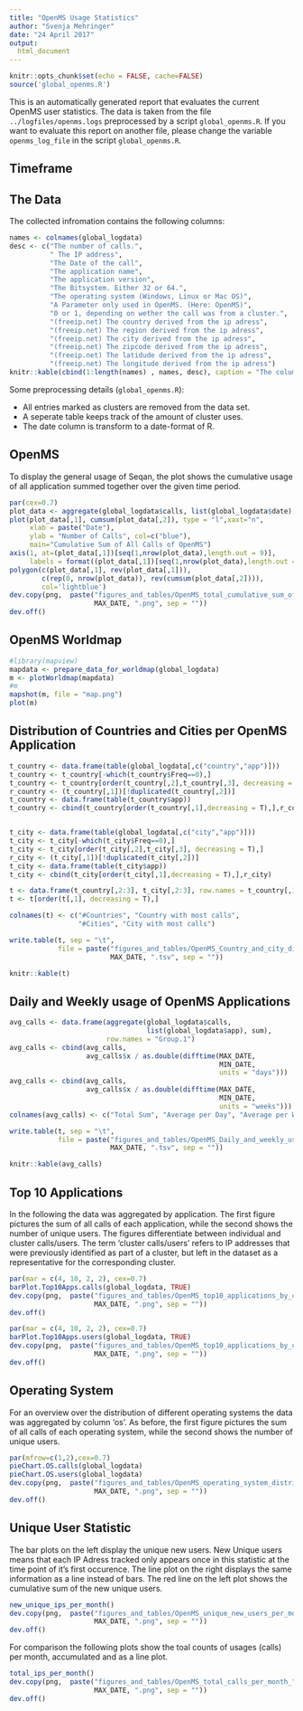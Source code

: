 ```yaml
---
title: "OpenMS Usage Statistics"
author: "Svenja Mehringer"
date: "24 April 2017"
output:
  html_document
---
```


```r
knitr::opts_chunk$set(echo = FALSE, cache=FALSE)
source('global_openms.R')

```

This is an automatically generated report that evaluates the current OpenMS user statistics. The data is taken from the file `../logfiles/openms.logs` preprocessed by a script `global_openms.R`. If you want to evaluate this report on another file, please change the variable `openms_log_file` in the script `global_openms.R`.

## Timeframe

\begin{center}
\large \it \bf
 `r MIN_DATE` to `r MAX_DATE`
\end{center}

## The Data
The collected infromation contains the following columns:

```r
names <- colnames(global_logdata)
desc <- c("The number of calls.",
          " The IP address",
          "The Date of the call",
          "The application name",
          "The application version",
          "The Bitsystem. Either 32 or 64.",
          "The operating system (Windows, Linux or Mac OS)",
          "A Parameter only used in OpenMS. (Here: OpenMS)",
          "0 or 1, depending on wether the call was from a cluster.",
          "(freeip.net) The country derived from the ip adress",
          "(freeip.net) The region derived from the ip adress",
          "(freeip.net) The city derived from the ip adress",
          "(freeip.net) The zipcode derived from the ip adress",
          "(freeip.net) The latidude derived from the ip adress",
          "(freeip.net) The longitude derived from the ip adress")
knitr::kable(cbind(1:length(names) , names, desc), caption = "The column names of the collected user information.")
```

Some preprocessing details (`global_openms.R`):

* All entries marked as clusters are removed from the data set.
* A seperate table keeps track of the amount of cluster uses.
* The date column is transform to a date-format of R.

\clearpage

## OpenMS

To display the general usage of Seqan, the plot shows the cumulative usage of all application summed together over the given time period.

\vspace{20pt}

```r
par(cex=0.7)
plot_data <- aggregate(global_logdata$calls, list(global_logdata$date), sum)
plot(plot_data[,1], cumsum(plot_data[,2]), type = "l",xaxt="n",
     xlab = paste("Date"), 
     ylab = "Number of Calls", col=c("blue"), 
     main="Cumulative Sum of All Calls of OpenMS")
axis(1, at=(plot_data[,1])[seq(1,nrow(plot_data),length.out = 9)],
     labels = format((plot_data[,1])[seq(1,nrow(plot_data),length.out = 9)], "%b %Y") )
polygon(c(plot_data[,1], rev(plot_data[,1])),
        c(rep(0, nrow(plot_data)), rev(cumsum(plot_data[,2]))),
        col='lightblue')
dev.copy(png,  paste("figures_and_tables/OpenMS_total_cumulative_sum_of_OpenMS_usages_",
                     MAX_DATE, ".png", sep = ""))
dev.off()
```

## OpenMS Worldmap 

```r
#library(mapview)
mapdata <- prepare_data_for_worldmap(global_logdata)
m <- plotWorldmap(mapdata)
#m
mapshot(m, file = "map.png")
plot(m)
```

\clearpage

## Distribution of Countries and Cities per OpenMS Application

```r
t_country <- data.frame(table(global_logdata[,c("country","app")]))
t_country <- t_country[-which(t_country$Freq==0),]
t_country <- t_country[order(t_country[,2],t_country[,3], decreasing = T),]
r_country <- (t_country[,1])[!duplicated(t_country[,2])]
t_country <- data.frame(table(t_country$app))
t_country <- cbind(t_country[order(t_country[,1],decreasing = T),],r_country)


t_city <- data.frame(table(global_logdata[,c("city","app")]))
t_city <- t_city[-which(t_city$Freq==0),]
t_city <- t_city[order(t_city[,2],t_city[,3], decreasing = T),]
r_city <- (t_city[,1])[!duplicated(t_city[,2])]
t_city <- data.frame(table(t_city$app))
t_city <- cbind(t_city[order(t_city[,1],decreasing = T),],r_city)

t <- data.frame(t_country[,2:3], t_city[,2:3], row.names = t_country[,1])
t <- t[order(t[,1], decreasing = T),]

colnames(t) <- c("#Countries", "Country with most calls",
                 "#Cities", "City with most calls")

write.table(t, sep = "\t",
            file = paste("figures_and_tables/OpenMS_Country_and_city_distribution_per_app_",
                         MAX_DATE, ".tsv", sep = ""))

knitr::kable(t)
```

\clearpage

## Daily and Weekly usage of OpenMS Applications

```r
avg_calls <- data.frame(aggregate(global_logdata$calls, 
                                  list(global_logdata$app), sum), 
                        row.names = "Group.1") 
avg_calls <- cbind(avg_calls,
                   avg_calls$x / as.double(difftime(MAX_DATE, 
                                                    MIN_DATE, 
                                                    units = "days")))
avg_calls <- cbind(avg_calls,
                   avg_calls$x / as.double(difftime(MAX_DATE, 
                                                    MIN_DATE, 
                                                    units = "weeks")))
colnames(avg_calls) <- c("Total Sum", "Average per Day", "Average per Week")

write.table(t, sep = "\t",
            file = paste("figures_and_tables/OpenMS_Daily_and_weekly_usage_per_app_",
                         MAX_DATE, ".tsv", sep = ""))

knitr::kable(avg_calls)
```

\clearpage

## Top 10 Applications

In the following the data was aggregated by application. The first figure pictures the sum of all calls of each application, while the second shows the number of unique users. The figures differentiate between individual and cluster calls/users. The term 'cluster calls/users' refers to IP addresses that were previously identified as part of a cluster, but left in the dataset as a representative for the corresponding cluster.  

\vspace{20pt}

```r
par(mar = c(4, 10, 2, 2), cex=0.7)
barPlot.Top10Apps.calls(global_logdata, TRUE)
dev.copy(png,  paste("figures_and_tables/OpenMS_top10_applications_by_calls_",
                     MAX_DATE, ".png", sep = ""))
dev.off()
```

\vspace{20pt}

```r
par(mar = c(4, 10, 2, 2), cex=0.7)
barPlot.Top10Apps.users(global_logdata, TRUE)
dev.copy(png,  paste("figures_and_tables/OpenMS_top10_applications_by_users_",
                     MAX_DATE, ".png", sep = ""))
dev.off()
```

\clearpage

## Operating System

For an overview over the distribution of different operating systems the data was aggregated by column 'os'. As before, the first figure pictures the sum of all calls of each operating system, while the second shows the number of unique users.

\vspace{20pt}

```r
par(mfrow=c(1,2),cex=0.7)
pieChart.OS.calls(global_logdata)
pieChart.OS.users(global_logdata)
dev.copy(png,  paste("figures_and_tables/OpenMS_operating_system_distribution_",
                     MAX_DATE, ".png", sep = ""))
dev.off()
```

\pagebreak

## Unique User Statistic

The bar plots on the left display the unique new users. New Unique users means that each IP Adress tracked only appears once in this statistic at the time point of it's first occurence. The line plot on the right displays the same information as a line instead of bars. The red line on the left plot shows the cumulative sum of the new unique users.

```r
new_unique_ips_per_month()
dev.copy(png,  paste("figures_and_tables/OpenMS_unique_new_users_per_month_",
                     MAX_DATE, ".png", sep = ""))
dev.off()
```

For comparison  the following plots show the toal counts of usages (calls) per month, accumulated and as a line plot.

```r
total_ips_per_month()
dev.copy(png,  paste("figures_and_tables/OpenMS_total_calls_per_month_",
                     MAX_DATE, ".png", sep = ""))
dev.off()
```
